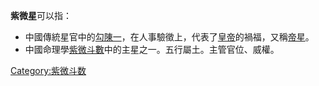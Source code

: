 {{redirect2|紫微|月球陨石坑|紫微 (月球)}}
'''紫微星'''可以指：
*中國傳統星官中的[[勾陳一|勾陳一]]，在人事驗徵上，代表了[[皇帝|皇帝]]的禍福，又稱[[帝星|帝星]]。
*中國命理學[[紫微斗數|紫微斗數]]中的主星之一。五行屬土。主管官位、威權。

{{disambig|Cat=三字作品消歧義}}

[[Category:紫微斗数|Category:紫微斗数]]